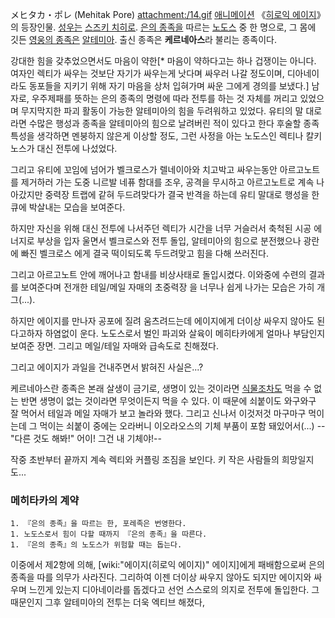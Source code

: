 メヒタカ・ポレ (Mehitak Pore)
attachment:/14.gif
[[애니메이션]] 《[[히로익 에이지]]》의 등장인물. [[성우]]는 [[스즈키 치히로]]. [[은의 종족]]을 따르는 [[노도스]] 중 한 명으로, 그 몸에 깃든 [[영웅의 종족]]은 [[알테미아]]. 출신 종족은 '''케르네아스'''라 불리는 종족이다.

강대한 힘을 갖추었으면서도 마음이 약한[* 마음이 약하다고는 하나 겁쟁이는 아니다. 여자인 렉티가 싸우는 것보단 자기가 싸우는게 낫다며 싸우러 나갈 정도이며, 디아네이라도 동포들을 지키기 위해 자기 마음을 상처 입혀가며 싸운 그에게 경의를 보냈다.] 남자로, 우주제패를 뜻하는 은의 종족의 명령에 따라 전투를 하는 것 자체를 꺼리고 있었으며 무지막지한 파괴 활동이 가능한 알테미아의 힘을 두려워하고 있었다. 유티의 말 대로라면 수많은 행성과 종족을 알테미아의 힘으로 날려버린 적이 있다고 한다 후술할 종족특성을 생각하면 멘붕하지 않은게 이상할 정도, 그런 사정을 아는 노도스인 렉티나 칼키노스가 대신 전투에 나섰었다.

그리고 유티에 꼬임에 넘어가 벨크로스가 렐네이아와 치고박고 싸우는동안 아르고노트를 제거하러 가는 도중 니르발 네퓨 함대를 조우, 공격을 무시하고 아르고노트로 계속 나아갔지만 중력장 트랩에 같혀 두드려맞다가 결국 반격을 하는데 유티 말대로 행성을 한큐에 박살내는 모습을 보여준다. 

하지만 자신을 위해 대신 전투에 나서주던 렉티가 시간을 너무 거슬러서 축척된 시공 에너지로 부상을 입자 울면서 벨크로스와 전투 돌입, 알테미아의 힘으로 분전했으나 광란에 빠진 벨크로스 에게 결국 떡이되도록 두드려맞고 힘을 다해 쓰러진다.

그리고 아르고노트 안에 깨어나고 함내를 비상사태로 돌입시켰다. 이와중에 수련의 결과를 보여준다며 전개한 테일/메일 자매의 초중력장 을 너무나 쉽게 나가는 모습은 가히 개그(...).

하지만 에이지를 만나자 공포에 질려 움츠려드는데 에이지에게 더이상 싸우지 않아도 된다고하자 하염없이 운다. 노도스로서 벌인 파괴와 살육이 메히타카에게 얼마나 부담인지 보여준 장면. 그리고 메일/테일 자매와 급속도로 친해졌다.

그리고 에이지가 과일을 건내주면서 밝혀진 사실은...?

케르네아스란 종족은 본래 살생이 금기로, 생명이 있는 것이라면 [[식물]]조차도 먹을 수 없는 반면 생명이 없는 것이라면 무엇이든지 먹을 수 있다. 이 때문에 쇠붙이도 와구와구 잘 먹어서 테일과 메일 자매가 보고 놀라와 했다. 그리고 신나서 이것저것 마구마구 먹이는데 그 먹이는 쇠붙이 중에는 오라버니 이오라오스의 기체 부품이 포함 돼있어서(...)
--"다른 것도 해봐!" 어이! 그건 내 기체야!--

작중 초반부터 끝까지 계속 렉티와 커플링 조짐을 보인다. 키 작은 사람들의 희망일지도...

=== 메히타카의 계약 ===
 1. 『은의 종족』을 따르는 한, 포레족은 번영한다.
 1. 노도스로서 힘이 다할 때까지 『은의 종족』을 따른다.
 1. 『은의 종족』의 노도스가 위험할 때는 돕는다.

이중에서 제2항에 의해, [wiki:"에이지(히로익 에이지)" 에이지]에게 패배함으로써 은의 종족을 따를 의무가 사라진다. 그리하여 이젠 더이상 싸우지 않아도 되지만 에이지와 싸우며 느낀게 있는지 디아네이라를 돕겠다고 선언 스스로의 의지로 전투에 돌입한다. 그 때문인지 그후 알테미아의 전투는 더욱 엑티브 해졌다,
